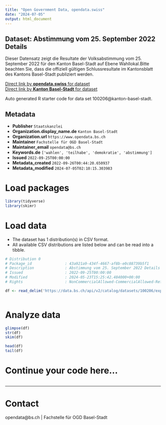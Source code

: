 ```yaml
---
title: "Open Government Data, opendata.swiss"
date: "2024-07-05"
output: html_document
---
```


## Dataset: Abstimmung vom 25. September 2022 Details

Dieser Datensatz zeigt die Resultate der Volksabstimmung vom 25. September 2022 für den Kanton Basel-Stadt auf Ebene Wahllokal.Bitte beachten Sie, dass die offiziell gültigen Schlussresultate im Kantonsblatt des Kantons Basel-Stadt publiziert werden. 

[Direct link by **opendata.swiss** for dataset](https://opendata.swiss/de/dataset/abstimmung-vom-25-september-2022-details)<br>
[Direct link by **Kanton Basel-Stadt** for dataset](https://data.bs.ch/explore/dataset/100206/)

Auto generated R starter code for data set 100206@kanton-basel-stadt.

## Metadata

- **Publisher** `Staatskanzlei`
- **Organization.display_name.de** `Kanton Basel-Stadt`
- **Organization.url** `https://www.opendata.bs.ch`
- **Maintainer** `Fachstelle für OGD Basel-Stadt`
- **Maintainer_email** `opendata@bs.ch`
- **Keywords.de** `['wahlen', 'teilhabe', 'demokratie', 'abstimmung']`
- **Issued** `2022-09-25T00:00:00`
- **Metadata_created** `2022-09-26T00:44:20.650937`
- **Metadata_modified** `2024-07-05T02:10:15.303983`


# Load packages

```r

library(tidyverse)
library(skimr)

```

# Load data

-   The dataset has 1 distribution(s) in CSV format.
-   All available CSV distributions are listed below and can be read into a tibble.

```r

# Distribution 0
# Package_id               : 43a921a9-434f-4667-af8b-e0c88739b5f1
# Description              : Abstimmung vom 25. September 2022 Details (csv)
# Issued                   : 2022-09-25T00:00:00
# Modified                 : 2024-05-23T15:25:42.484000+00:00
# Rights                   : NonCommercialAllowed-CommercialAllowed-ReferenceRequired

df <- read_delim('https://data.bs.ch/api/v2/catalog/datasets/100206/exports/csv')



```

# Analyze data

```r

glimpse(df)
str(df)
skim(df)

head(df)
tail(df)

```

# Continue your code here...

```r

```

------------------------------------------------------------------------

# Contact

opendata@bs.ch | Fachstelle für OGD Basel-Stadt

